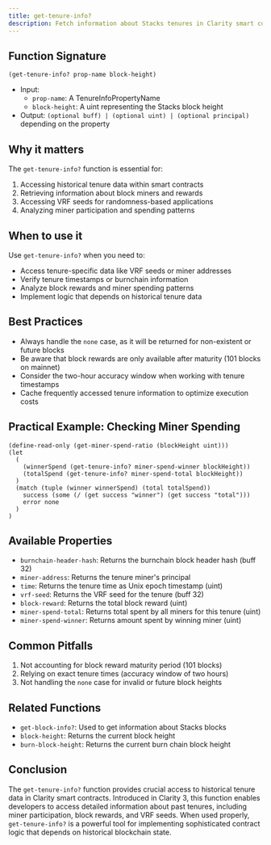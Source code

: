 ```yaml
---
title: get-tenure-info?
description: Fetch information about Stacks tenures in Clarity smart contracts.
---
```


## Function Signature


```clarity
(get-tenure-info? prop-name block-height)
```

- Input: 
  - `prop-name`: A TenureInfoPropertyName
  - `block-height`: A uint representing the Stacks block height
- Output: `(optional buff) | (optional uint) | (optional principal)` depending on the property

## Why it matters

The `get-tenure-info?` function is essential for:

1. Accessing historical tenure data within smart contracts
2. Retrieving information about block miners and rewards
3. Accessing VRF seeds for randomness-based applications
4. Analyzing miner participation and spending patterns

## When to use it

Use `get-tenure-info?` when you need to:

- Access tenure-specific data like VRF seeds or miner addresses
- Verify tenure timestamps or burnchain information
- Analyze block rewards and miner spending patterns
- Implement logic that depends on historical tenure data

## Best Practices

- Always handle the `none` case, as it will be returned for non-existent or future blocks
- Be aware that block rewards are only available after maturity (101 blocks on mainnet)
- Consider the two-hour accuracy window when working with tenure timestamps
- Cache frequently accessed tenure information to optimize execution costs

## Practical Example: Checking Miner Spending

```clarity
(define-read-only (get-miner-spend-ratio (blockHeight uint)))
(let
  (
    (winnerSpend (get-tenure-info? miner-spend-winner blockHeight))
    (totalSpend (get-tenure-info? miner-spend-total blockHeight))
  )
  (match (tuple (winner winnerSpend) (total totalSpend))
    success (some (/ (get success "winner") (get success "total")))
    error none
  )
)
```

## Available Properties

- `burnchain-header-hash`: Returns the burnchain block header hash (buff 32)
- `miner-address`: Returns the tenure miner's principal
- `time`: Returns the tenure time as Unix epoch timestamp (uint)
- `vrf-seed`: Returns the VRF seed for the tenure (buff 32)
- `block-reward`: Returns the total block reward (uint)
- `miner-spend-total`: Returns total spent by all miners for this tenure (uint)
- `miner-spend-winner`: Returns amount spent by winning miner (uint)

## Common Pitfalls

1. Not accounting for block reward maturity period (101 blocks)
2. Relying on exact tenure times (accuracy window of two hours)
3. Not handling the `none` case for invalid or future block heights

## Related Functions

- `get-block-info?`: Used to get information about Stacks blocks
- `block-height`: Returns the current block height
- `burn-block-height`: Returns the current burn chain block height

## Conclusion

The `get-tenure-info?` function provides crucial access to historical tenure data in Clarity smart contracts. Introduced in Clarity 3, this function enables developers to access detailed information about past tenures, including miner participation, block rewards, and VRF seeds. When used properly, `get-tenure-info?` is a powerful tool for implementing sophisticated contract logic that depends on historical blockchain state.

